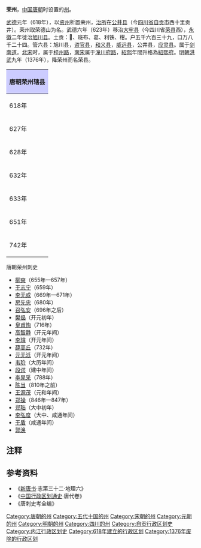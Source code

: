 '''荣州'''，[[中国|中国]][[唐朝|唐朝]]时设置的[[州|州]]。

[[武德|武德]]元年（618年），以[[资州|资州]]析置荣州，[[治所|治所]]在[[公井县|公井县]]（今[[四川省|四川省]][[自贡市|自贡市]]西十里贡井）。荣州取荣德山为名。武德六年（623年）移治[[大牢县|大牢县]]（今四川省[[荣县|荣县]]西），[[永徽|永徽]]二年徙治[[旭川县|旭川县]]。土贡：、班布、葛、利铁、柑。户五千六百三十九，口万八千二十四。管六县：旭川县，[[咨官县|咨官县]]，[[和义县|和义县]]，[[威远县|威远县]]，公井县，[[应灵县|应灵县]]。属于[[剑南道|剑南道]]。[[北宋|北宋]]时，属于[[梓州路|梓州路]]，[[南宋|南宋]]属于[[潼川府路|潼川府路]]，[[紹熙|紹熙]]年間升格為[[紹熙府|紹熙府]]。[[明朝|明朝]][[洪武|洪武]]九年（1376年），降荣州而名荣县。 
{| align=center class="wikitable" style="width:600px; text-align:center"
|-
!colspan="2" style="background:#ccccff"|'''唐朝荣州辖县'''
|-
|618年||[[公井县|公井县]]<ref>今[[四川省|四川省]][[自贡市|自贡市]][[贡井区|贡井区]]</ref>、[[威遠县|威遠县]]、[[大牢县|大牢县]]
|-
|627年||[[公井县|公井县]]、[[威遠县|威遠县]]、[[大牢县|大牢县]]（增[[旭川县|旭川县]]<ref>今四川省[[荣县|荣县]][[旭阳镇|旭阳镇]]</ref>、[[婆日县|婆日县]]<ref>今四川省[[威远县|威远县]][[新场镇|新场镇]]</ref>、[[至如县|至如县]]<ref>今四川省[[威远县|威远县]][[凌家镇|凌家镇]]</ref>）
|-
|628年||[[公井县|公井县]]、[[威遠县|威遠县]]、[[大牢县|大牢县]]、[[旭川县|旭川县]]、[[婆日县|婆日县]]、[[至如县|至如县]]（[[隆越县|隆越县]]<ref>今四川省[[自贡市|自贡市]][[自流井区|自流井区]]</ref>来属）
|-
|632年||[[大牢县|大牢县]]（改治）、[[公井县|公井县]]、[[威遠县|威遠县]]、[[隆越县|隆越县]]、[[旭川县|旭川县]]、[[婆日县|婆日县]]、[[至如县|至如县]]（[[资官县|资官县]]<ref>今四川省[[资阳市|资阳市]][[丹山镇|丹山镇]]</ref>来属）
|-
|633年||[[大牢县|大牢县]]、[[公井县|公井县]]、[[威遠县|威遠县]]、[[旭川县|旭川县]]、[[资官县|资官县]]（[[和义县|和义县]]<ref>今四川省[[富顺县|富顺县]][[牛佛镇|牛佛镇]]</ref>来属，废除[[隆越县|隆越县]]、[[婆日县|婆日县]]、[[至如县|至如县]]）
|-
|651年||[[旭川县|旭川县]]（改治）、[[大牢县|大牢县]]、[[公井县|公井县]]、[[威遠县|威遠县]]、[[资官县|资官县]]、[[和义县|和义县]]
|-
|742年||[[旭川县|旭川县]]、[[大牢县|大牢县]]（改名[[应灵县|应灵县]]）、[[公井县|公井县]]、[[威遠县|威遠县]]、[[资官县|资官县]]、[[和义县|和义县]]
|}

;唐朝荣州刺史
*[[柳奭|柳奭]]（655年—657年）
*[[于志宁|于志宁]]（659年）
*[[李无或|李无或]]（669年—671年）
*[[房先忠|房先忠]]（680年）
*[[召弘安|召弘安]]（696年之后）
*[[樊偘|樊偘]]（开元初年）
*[[皇甫恂|皇甫恂]]（716年）
*[[高智静|高智静]]（开元年间）
*[[李璿|李璿]]（开元年间）
*[[薛高丘|薛高丘]]（732年）
*[[元无汦|元无汦]]（开元年间）
*[[韦玠|韦玠]]（大历年间）
*[[段谔|段谔]]（建中年间）
*[[李晁采|李晁采]]（788年）
*[[陈当|陈当]]（810年之前）
*[[王源茂|王源茂]]（元和年间）
*[[郑操|郑操]]（846年—847年）
*[[郑珤|郑珤]]（大中初年）
*[[李弘度|李弘度]]（大中、咸通年间）
*[[于盾|于盾]]（咸通年间）
*[[郭涣|郭涣]]

== 注释 ==
{{reflist}}
== 参考资料 ==
*《[[新唐书|新唐书]]·志第三十二·地理六》
* 《[[中国行政区划通史|中国行政区划通史]]·唐代卷》
* 《唐刺史考全编》
{{唐朝行政區劃|nocat}}
{{五代行政區劃|nocat}}
{{十國行政區劃|nocat}}
{{北宋行政区划|nocat}}
{{南宋行政区划|nocat}}
[[Category:唐朝的州|Category:唐朝的州]]
[[Category:五代十国的州|Category:五代十国的州]]
[[Category:宋朝的州|Category:宋朝的州]]
[[Category:元朝的州|Category:元朝的州]]
[[Category:明朝的州|Category:明朝的州]]
[[Category:四川的州|Category:四川的州]]
[[Category:自贡行政区划史|Category:自贡行政区划史]]
[[Category:内江行政区划史|Category:内江行政区划史]]
[[Category:618年建立的行政区划|Category:618年建立的行政区划]]
[[Category:1376年废除的行政区划|Category:1376年废除的行政区划]]
